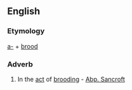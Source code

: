 ==English==

===Etymology===
[[a-]] + [[brood]]
===Adverb===
{{en-adv}}

# {{Obsolete}} In the [[act]] of [[brooding]] - [[Abp. Sancroft]]